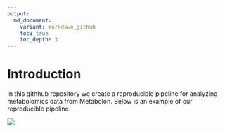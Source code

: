 ```yaml
---
output: 
  md_document:
    variant: markdown_github
    toc: true
    toc_depth: 3
---
```


# Introduction
In this githhub repository we create a reproducible pipeline for analyzing 
metabolomics data from Metabolon. Below is an example of our reproducible pipeline. 


<img src='Workflow.png'>